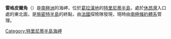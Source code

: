 {{coord|63|19|S|57|54|W|source:GNIS|display=title}}

'''雷格皮爾角'''（{{lang-en|Cape Legoupil}}）是[[南極洲|南極洲]]的海岬，位於[[葛拉漢地|葛拉漢地]]的[[特里尼蒂半島|特里尼蒂半島]]，處於[[休昂灣|休昂灣]]入口處的東北面，是[[施密特半島_(特里尼蒂半島)|施密特半島]]的終點，由[[法國|法國]]探險隊發現，現時由[[南極條約體系|南極條約體系]]管理。

{{DEFAULTSORT:Cape Legoupil}}
[[Category:特里尼蒂半島海岬|Category:特里尼蒂半島海岬]]


{{TrinityPeninsula-geo-stub}}